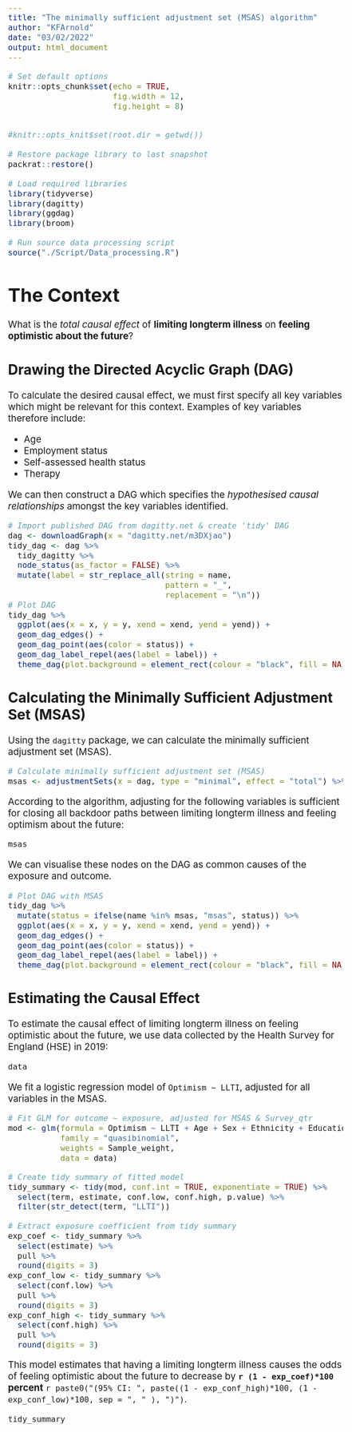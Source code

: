```yaml
---
title: "The minimally sufficient adjustment set (MSAS) algorithm"
author: "KFArnold"
date: "03/02/2022"
output: html_document
---
```


<style type="text/css">
  body{
  font-size: 14pt;
}
</style>

```r
# Set default options
knitr::opts_chunk$set(echo = TRUE,
                      fig.width = 12, 
                      fig.height = 8)


#knitr::opts_knit$set(root.dir = getwd())

# Restore package library to last snapshot
packrat::restore()

# Load required libraries
library(tidyverse)
library(dagitty)
library(ggdag)
library(broom)

# Run source data processing script
source("./Script/Data_processing.R")
```

# The Context

What is the *total causal effect* of **limiting longterm illness** on **feeling optimistic about the future**?

## Drawing the Directed Acyclic Graph (DAG)

To calculate the desired causal effect, we must first specify all key variables which might be relevant for this context. Examples of key variables therefore include:

* Age
* Employment status
* Self-assessed health status
* Therapy

We can then construct a DAG which specifies the *hypothesised causal relationships* amongst the key variables identified.

```r
# Import published DAG from dagitty.net & create 'tidy' DAG 
dag <- downloadGraph(x = "dagitty.net/m3DXjao") 
tidy_dag <- dag %>%
  tidy_dagitty %>%
  node_status(as_factor = FALSE) %>%
  mutate(label = str_replace_all(string = name, 
                                 pattern = "_", 
                                 replacement = "\n")) 
# Plot DAG
tidy_dag %>%
  ggplot(aes(x = x, y = y, xend = xend, yend = yend)) +
  geom_dag_edges() +
  geom_dag_point(aes(color = status)) + 
  geom_dag_label_repel(aes(label = label)) +
  theme_dag(plot.background = element_rect(colour = "black", fill = NA))
```

## Calculating the Minimally Sufficient Adjustment Set (MSAS)

Using the `dagitty` package, we can calculate the minimally sufficient adjustment set (MSAS).

```r
# Calculate minimally sufficient adjustment set (MSAS)
msas <- adjustmentSets(x = dag, type = "minimal", effect = "total") %>% pluck(1)
```

According to the algorithm, adjusting for the following variables is sufficient for closing all backdoor paths between limiting longterm illness and feeling optimism about the future:

```r
msas
```

We can visualise these nodes on the DAG as common causes of the exposure and outcome.

```r
# Plot DAG with MSAS
tidy_dag %>%
  mutate(status = ifelse(name %in% msas, "msas", status)) %>%
  ggplot(aes(x = x, y = y, xend = xend, yend = yend)) +
  geom_dag_edges() +
  geom_dag_point(aes(color = status)) + 
  geom_dag_label_repel(aes(label = label)) +
  theme_dag(plot.background = element_rect(colour = "black", fill = NA))
```

## Estimating the Causal Effect

To estimate the causal effect of limiting longterm illness on feeling optimistic about the future, we use data collected by the Health Survey for England (HSE) in 2019:

```r
data
```

We fit a logistic regression model of `Optimism ~ LLTI`, adjusted for all variables in the MSAS.

```r
# Fit GLM for outcome ~ exposure, adjusted for MSAS & Survey_qtr
mod <- glm(formula = Optimism ~ LLTI + Age + Sex + Ethnicity + Education + BMI + Survey_qtr,
           family = "quasibinomial",
           weights = Sample_weight,
           data = data)
```


```r
# Create tidy summary of fitted model
tidy_summary <- tidy(mod, conf.int = TRUE, exponentiate = TRUE) %>%
  select(term, estimate, conf.low, conf.high, p.value) %>%
  filter(str_detect(term, "LLTI"))

# Extract exposure coefficient from tidy summary
exp_coef <- tidy_summary %>% 
  select(estimate) %>% 
  pull %>% 
  round(digits = 3)
exp_conf_low <- tidy_summary %>% 
  select(conf.low) %>% 
  pull %>% 
  round(digits = 3)
exp_conf_high <- tidy_summary %>% 
  select(conf.high) %>% 
  pull %>% 
  round(digits = 3)
```

This model estimates that having a limiting longterm illness causes the odds of feeling optimistic about the future to decrease by **`r (1 - exp_coef)*100` percent** `r paste0("(95% CI: ", paste((1 - exp_conf_high)*100, (1 - exp_conf_low)*100, sep = ", " ), ")")`.


```r
tidy_summary
```


